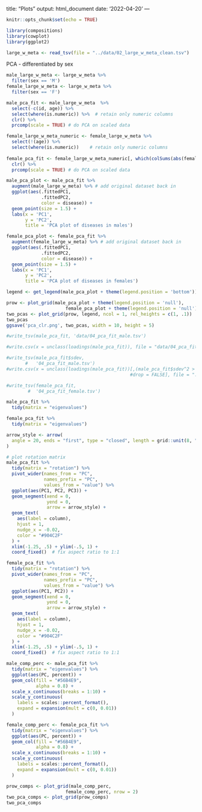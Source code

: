 title: "Plots"
output: html_document
date: '2022-04-20'
---

```r
knitr::opts_chunk$set(echo = TRUE)
```

```r
library(compositions)
library(cowplot)
library(ggplot2)
```


```r
large_w_meta <- read_tsv(file = "../data/02_large_w_meta_clean.tsv")
```


PCA - differentiated by sex
```r
male_large_w_meta <- large_w_meta %>% 
  filter(sex == 'M')
female_large_w_meta <- large_w_meta %>% 
  filter(sex == 'F')

male_pca_fit <- male_large_w_meta  %>%
  select(-c(id, age)) %>%
  select(where(is.numeric)) %>%  # retain only numeric columns
  clr() %>% 
  prcomp(scale = TRUE) # do PCA on scaled data

female_large_w_meta_numeric <- female_large_w_meta %>%
  select(!(age)) %>% 
  select(where(is.numeric))    # retain only numeric columns
  
female_pca_fit <- female_large_w_meta_numeric[, which(colSums(abs(female_large_w_meta_numeric)) != 0)] %>%   
  clr() %>% 
  prcomp(scale = TRUE) # do PCA on scaled data

male_pca_plot <- male_pca_fit %>%
  augment(male_large_w_meta) %>% # add original dataset back in
  ggplot(aes(.fittedPC1, 
             .fittedPC2, 
             color = disease)) + 
  geom_point(size = 1.5) +
  labs(x = 'PC1',
       y = 'PC2',
       title = 'PCA plot of diseases in males')

female_pca_plot <- female_pca_fit %>%
  augment(female_large_w_meta) %>% # add original dataset back in
  ggplot(aes(.fittedPC1, 
             .fittedPC2, 
             color = disease)) + 
  geom_point(size = 1.5) +
  labs(x = 'PC1',
       y = 'PC2',
       title = 'PCA plot of diseases in females')

legend <- get_legend(male_pca_plot + theme(legend.position = 'bottom'))

prow <- plot_grid(male_pca_plot + theme(legend.position = 'null'), 
                      female_pca_plot + theme(legend.position = 'null'), rel_widths = c(2, 2))
two_pcas <- plot_grid(prow, legend, ncol = 1, rel_heights = c(1, .1))
two_pcas 
ggsave('pca_clr.png', two_pcas, width = 10, height = 5)
```

```r
#write_tsv(male_pca_fit, 'data/04_pca_fit_male.tsv')

#write.csv(x = unclass(loadings(male_pca_fit)), file = "data/04_pca_fit_male.csv")

#write_tsv(male_pca_fit$sdev, 
       #   '04_pca_fit_male.tsv')
#write.csv(x = unclass(loadings(male_pca_fit))[,(male_pca_fit$sdev^2 > 1),
                                              #drop = FALSE], file = "../data/04_pca_fit_male.csv")

#write_tsv(female_pca_fit, 
        #  '04_pca_fit_female.tsv')
```


```r
male_pca_fit %>%
  tidy(matrix = "eigenvalues")

female_pca_fit %>%
  tidy(matrix = "eigenvalues")
```

```r
arrow_style <- arrow(
  angle = 20, ends = "first", type = "closed", length = grid::unit(8, "pt")
)

# plot rotation matrix
male_pca_fit %>%
  tidy(matrix = "rotation") %>%
  pivot_wider(names_from = "PC", 
              names_prefix = "PC", 
              values_from = "value") %>%
  ggplot(aes(PC1, PC2, PC3)) +
  geom_segment(xend = 0, 
               yend = 0,
               arrow = arrow_style) +
  geom_text(
    aes(label = column),
    hjust = 1, 
    nudge_x = -0.02, 
    color = "#904C2F"
  ) +
  xlim(-1.25, .5) + ylim(-.5, 1) +
  coord_fixed()  # fix aspect ratio to 1:1

female_pca_fit %>%
  tidy(matrix = "rotation") %>%
  pivot_wider(names_from = "PC", 
              names_prefix = "PC", 
              values_from = "value") %>%
  ggplot(aes(PC1, PC2)) +
  geom_segment(xend = 0, 
               yend = 0, 
               arrow = arrow_style) +
  geom_text(
    aes(label = column),
    hjust = 1, 
    nudge_x = -0.02, 
    color = "#904C2F"
  ) +
  xlim(-1.25, .5) + ylim(-.5, 1) +
  coord_fixed()  # fix aspect ratio to 1:1

```




```r
male_comp_perc <- male_pca_fit %>%
  tidy(matrix = "eigenvalues") %>%
  ggplot(aes(PC, percent)) +
  geom_col(fill = "#56B4E9", 
           alpha = 0.8) +
  scale_x_continuous(breaks = 1:10) +
  scale_y_continuous(
    labels = scales::percent_format(),
    expand = expansion(mult = c(0, 0.01))
  ) 

female_comp_perc <- female_pca_fit %>%
  tidy(matrix = "eigenvalues") %>%
  ggplot(aes(PC, percent)) +
  geom_col(fill = "#56B4E9", 
           alpha = 0.8) +
  scale_x_continuous(breaks = 1:10) +
  scale_y_continuous(
    labels = scales::percent_format(),
    expand = expansion(mult = c(0, 0.01))
  ) 

prow_comps <- plot_grid(male_comp_perc, 
                      female_comp_perc, nrow = 2)
two_pca_comps <- plot_grid(prow_comps)
two_pca_comps
```


